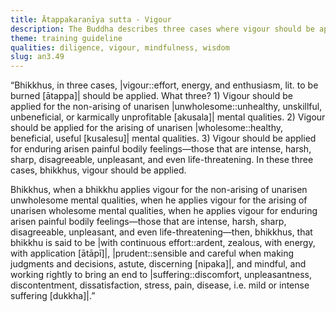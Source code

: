 ```yaml
---
title: Ātappakaraṇīya sutta - Vigour
description: The Buddha describes three cases where vigour should be applied.
theme: training guideline
qualities: diligence, vigour, mindfulness, wisdom
slug: an3.49
---
```


“Bhikkhus, in three cases, |vigour::effort, energy, and enthusiasm, lit. to be burned [ātappa]| should be applied. What three? 1) Vigour should be applied for the non-arising of unarisen |unwholesome::unhealthy, unskillful, unbeneficial, or karmically unprofitable [akusala]| mental qualities. 2) Vigour should be applied for the arising of unarisen |wholesome::healthy, beneficial, useful [kusalesu]| mental qualities. 3) Vigour should be applied for enduring arisen painful bodily feelings—those that are intense, harsh, sharp, disagreeable, unpleasant, and even life-threatening. In these three cases, bhikkhus, vigour should be applied.

Bhikkhus, when a bhikkhu applies vigour for the non-arising of unarisen unwholesome mental qualities, when he applies vigour for the arising of unarisen wholesome mental qualities, when he applies vigour for enduring arisen painful bodily feelings—those that are intense, harsh, sharp, disagreeable, unpleasant, and even life-threatening—then, bhikkhus, that bhikkhu is said to be |with continuous effort::ardent, zealous, with energy, with application [ātāpī]|, |prudent::sensible and careful when making judgments and decisions, astute, discerning [nipaka]|, and mindful, and working rightly to bring an end to |suffering::discomfort, unpleasantness, discontentment, dissatisfaction, stress, pain, disease, i.e. mild or intense suffering [dukkha]|.”